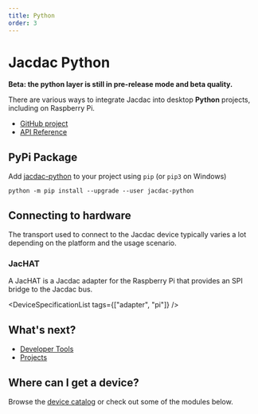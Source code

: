 ```yaml
---
title: Python
order: 3
---
```


# Jacdac Python

**Beta: the python layer is still in pre-release mode and beta quality.**

There are various ways to integrate Jacdac into desktop **Python** projects,
including on Raspberry Pi.

-   [GitHub project](https://github.com/microsoft/jacdac-python)
-   [API Reference](https://jacdac-python.readthedocs.io/)

## PyPi Package

Add [jacdac-python](https://pypi.org/project/jacdac-python/) to your project using `pip` (or `pip3` on Windows)

```
python -m pip install --upgrade --user jacdac-python
```

## Connecting to hardware

The transport used to connect to the Jacdac device typically varies a lot depending on the platform and the usage scenario.

### JacHAT

A JacHAT is a Jacdac adapter for the Raspberry Pi that provides an SPI bridge to the Jacdac bus.

<DeviceSpecificationList tags={["adapter", "pi"]} />

## What's next?

-   [Developer Tools](/clients/python/devtools)
-   [Projects](/clients/python/projects)

## Where can I get a device?

Browse the [device catalog](/devices) or check out some of the modules below.

<DeviceSpecificationList buyNow={true} company="KittenBot" />
